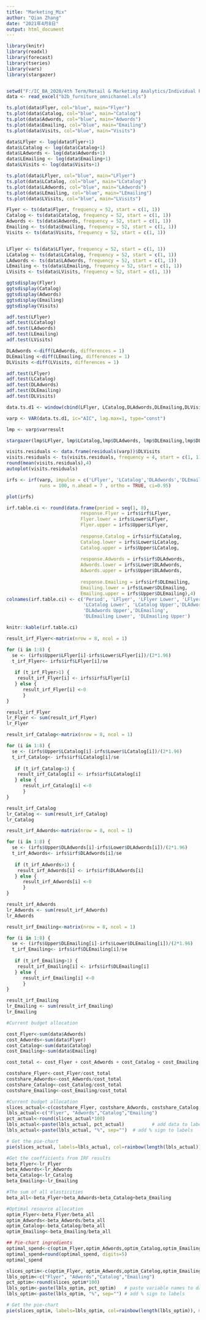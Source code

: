 ```yaml
---
title: "Marketing_Mix"
author: "Qian Zhang"
date: "2021年4月8日"
output: html_document
---
```

```r
library(knitr)
library(readxl)
library(forecast)
library(tseries)
library(vars)
library(stargazer)
```
```r

```



```r
setwd("F:/IC_BA_2020/4th Term/Retail & Marketing Analytics/Individual Project/Dataset")
data <- read_excel("b2b_furniture_omnichannel.xls")
```

```r
ts.plot(data$Flyer, col="blue", main="Flyer")
ts.plot(data$Catalog, col="blue", main="Catalog")
ts.plot(data$Adwords, col="blue", main="Adwords")
ts.plot(data$Emailing, col="blue", main="Emailing")
ts.plot(data$Visits, col="blue", main="Visits")
```


```r
data$LFlyer <- log(data$Flyer+1)
data$LCatalog <- log(data$Catalog+1)
data$LAdwords <- log(data$Adwords+1)
data$LEmailing <- log(data$Emailing+1)
data$LVisits <- log(data$Visits+1)
```

```r
ts.plot(data$LFlyer, col="blue", main="LFlyer")
ts.plot(data$LCatalog, col="blue", main="LCatalog")
ts.plot(data$LAdwords, col="blue", main="LAdwords")
ts.plot(data$LEmailing, col="blue", main="LEmailing")
ts.plot(data$LVisits, col="blue", main="LVisits")
```

```r
Flyer <- ts(data$Flyer, frequency = 52, start = c(1, 1))
Catalog <- ts(data$Catalog, frequency = 52, start = c(1, 1))
Adwords <- ts(data$Adwords, frequency = 52, start = c(1, 1))
Emailing <- ts(data$Emailing, frequency = 52, start = c(1, 1))
Visits <- ts(data$Visits, frequency = 52, start = c(1, 1))


LFlyer <- ts(data$LFlyer, frequency = 52, start = c(1, 1))
LCatalog <- ts(data$LCatalog, frequency = 52, start = c(1, 1))
LAdwords <- ts(data$LAdwords, frequency = 52, start = c(1, 1))
LEmailing <- ts(data$LEmailing, frequency = 52, start = c(1, 1))
LVisits <- ts(data$LVisits, frequency = 52, start = c(1, 1))
```


```r
ggtsdisplay(Flyer) 
ggtsdisplay(Catalog) 
ggtsdisplay(Adwords) 
ggtsdisplay(Emailing) 
ggtsdisplay(Visits) 
```

```r
adf.test(LFlyer)
adf.test(LCatalog)
adf.test(LAdwords)
adf.test(LEmailing)
adf.test(LVisits)
```

```r
DLAdwords <-diff(LAdwords, differences = 1)
DLEmailing <-diff(LEmailing, differences = 1)
DLVisits <-diff(LVisits, differences = 1)
```

```r
adf.test(LFlyer)
adf.test(LCatalog)
adf.test(DLAdwords)
adf.test(DLEmailing)
adf.test(DLVisits)
```

```r
data.ts.d1 <- window(cbind(LFlyer, LCatalog,DLAdwords,DLEmailing,DLVisits), start = c(1, 2))
```

```r
varp <- VAR(data.ts.d1, ic="AIC", lag.max=1, type="const")

lmp <- varp$varresult

stargazer(lmp$LFlyer, lmp$LCatalog,lmp$DLAdwords, lmp$DLEmailing,lmp$DLVisits, column.labels = c('LFlyer', 'LCatalog', 'DLAdwords','DLEmailing','DLVisits'), type = "text", dep.var.labels.include = FALSE )
```

```r
visits.residuals <- data.frame(residuals(varp))$DLVisits
visits.residuals <- ts(visits.residuals, frequency = 4, start = c(1, 1))
round(mean(visits.residuals),4)
autoplot(visits.residuals)
```

```r
irfs <- irf(varp, impulse = c('LFlyer', 'LCatalog','DLAdwords','DLEmailing'), response = 'DLVisits', 
            runs = 100, n.ahead = 7 , ortho = TRUE, ci=0.95)

plot(irfs)
```

```r
irf.table.ci <- round(data.frame(period = seq(1, 8), 
                           response.Flyer = irfs$irf$LFlyer, 
                           Flyer.lower = irfs$Lower$LFlyer, 
                           Flyer.upper = irfs$Upper$LFlyer,
                           
                           response.Catalog = irfs$irf$LCatalog, 
                           Catalog.lower = irfs$Lower$LCatalog, 
                           Catalog.upper = irfs$Upper$LCatalog,
                           
                           response.Adwords = irfs$irf$DLAdwords, 
                           Adwords.lower = irfs$Lower$DLAdwords, 
                           Adwords.upper = irfs$Upper$DLAdwords, 
                           
                           response.Emailing = irfs$irf$DLEmailing, 
                           Emailing.lower = irfs$Lower$DLEmailing, 
                           Emailing.upper = irfs$Upper$DLEmailing),4)
colnames(irf.table.ci) <- c('Period', 'LFlyer', 'LFlyer Lower', 'LFlyer Upper','LCatalog', 
                            'LCatalog Lower', 'LCatalog Upper','DLAdwords', 'DLAdwords Lower', 
                            'DLAdwords Upper','DLEmailing', 
                            'DLEmailing Lower', 'DLEmailing Upper')

knitr::kable(irf.table.ci)
```

```r
result_irf_Flyer<-matrix(nrow = 8, ncol = 1)

for (i in 1:8) {
  se <- (irfs$Upper$LFlyer[i]-irfs$Lower$LFlyer[i])/(2*1.96)
  t_irf_Flyer<- irfs$irf$LFlyer[i]/se
   
   if (t_irf_Flyer>1) {
    result_irf_Flyer[i] <- irfs$irf$LFlyer[i]
   } else {
      result_irf_Flyer[i] <-0
      }
}

result_irf_Flyer 
lr_Flyer <- sum(result_irf_Flyer)
lr_Flyer
```

```r
result_irf_Catalog<-matrix(nrow = 8, ncol = 1)

for (i in 1:8) {
  se <- (irfs$Upper$LCatalog[i]-irfs$Lower$LCatalog[i])/(2*1.96)
  t_irf_Catalog<- irfs$irf$LCatalog[i]/se
   
   if (t_irf_Catalog>1) {
    result_irf_Catalog[i] <- irfs$irf$LCatalog[i]
   } else {
      result_irf_Catalog[i] <-0
      }
}

result_irf_Catalog 
lr_Catalog <- sum(result_irf_Catalog)
lr_Catalog
```

```r
result_irf_Adwords<-matrix(nrow = 8, ncol = 1)

for (i in 1:8) {
  se <- (irfs$Upper$DLAdwords[i]-irfs$Lower$DLAdwords[i])/(2*1.96)
  t_irf_Adwords<- irfs$irf$DLAdwords[i]/se
   
   if (t_irf_Adwords>1) {
    result_irf_Adwords[i] <- irfs$irf$DLAdwords[i]
   } else {
      result_irf_Adwords[i] <-0
      }
}

result_irf_Adwords 
lr_Adwords <- sum(result_irf_Adwords)
lr_Adwords
```


```r
result_irf_Emailing<-matrix(nrow = 8, ncol = 1)

for (i in 1:8) {
  se <- (irfs$Upper$DLEmailing[i]-irfs$Lower$DLEmailing[i])/(2*1.96)
  t_irf_Emailing<- irfs$irf$DLEmailing[i]/se
   
   if (t_irf_Emailing>1) {
    result_irf_Emailing[i] <- irfs$irf$DLEmailing[i]
   } else {
      result_irf_Emailing[i] <-0
      }
}

result_irf_Emailing 
lr_Emailing <- sum(result_irf_Emailing)
lr_Emailing
```


```r
#Current budget allocation

cost_Flyer<-sum(data$Adwords)
cost_Adwords<-sum(data$Flyer)
cost_Catalog<-sum(data$Catalog)
cost_Emailing<-sum(data$Emailing)

cost_total <- cost_Flyer + cost_Adwords + cost_Catalog + cost_Emailing

costshare_Flyer<-cost_Flyer/cost_total
costshare_Adwords<-cost_Adwords/cost_total
costshare_Catalog<-cost_Catalog/cost_total
costshare_Emailing<-cost_Emailing/cost_total
```

```r
#Current budget allocation
slices_actual<-c(costshare_Flyer, costshare_Adwords, costshare_Catalog,costshare_Emailing)
lbls_actual<-c("Flyer", "Adwords","Catalog","Emailing")
pct_actual<-round(slices_actual*100)
lbls_actual<-paste(lbls_actual, pct_actual)          # add data to labels
lbls_actual<-paste(lbls_actual, "%", sep="")  # add % sign to labels

# Get the pie-chart
pie(slices_actual, labels=lbls_actual, col=rainbow(length(lbls_actual)), main="Actual Budget Allocation" )
```

```r
#Get the coefficients from IRF results
beta_Flyer<-lr_Flyer
beta_Adwords<-lr_Adwords
beta_Catalog<-lr_Catalog
beta_Emailing<-lr_Emailing

#The sum of all elasticities 
beta_all<-beta_Flyer+beta_Adwords+beta_Catalog+beta_Emailing

#Optimal resource allocation
optim_Flyer<-beta_Flyer/beta_all
optim_Adwords<-beta_Adwords/beta_all
optim_Catalog<-beta_Catalog/beta_all
optim_Emailing<-beta_Emailing/beta_all

## Pie-chart ingredients 
optimal_spend<-c(optim_Flyer,optim_Adwords,optim_Catalog,optim_Emailing)
optimal_spend=round(optimal_spend, digits=5)
optimal_spend

slices_optim<-c(optim_Flyer, optim_Adwords,optim_Catelog,optim_Emailing)
lbls_optim<-c("Flyer", "Adwords","Catalog","Emailing")
pct_optim<-round(slices_optim*100)
lbls_optim<-paste(lbls_optim, pct_optim)   # paste variable names to data labels 
lbls_optim<-paste(lbls_optim, "%", sep="") # add % sign to labels

# Get the pie-chart
pie(slices_optim, labels=lbls_optim, col=rainbow(length(lbls_optim)), main="Optimal Budget Allocation" )



```

